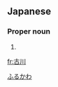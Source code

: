 ==Japanese==
{{ja-kanjitab|古|川}}

===Proper noun===
{{ja-pos|proper|ふるかわ}}

# {{surname|lang=ja}}

[[Category:Japanese surnames|ふるかわ]]

[[fr:古川]]